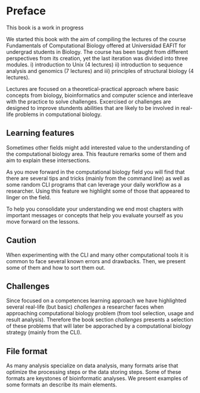 # Preface {.unnumbered}

::: callout-caution
This book is a work in progress
:::

We started this book with the aim of compiling the lectures of the course Fundamentals of Computational Biology offered at Universidad EAFIT for undergrad students in Biology. The course has been taught from different perspectives from its creation, yet the last iteration was divided into three modules. i) introduction to Unix (4 lectures) ii) introduction to sequence analysis and genomics (7 lectures) and iii) principles of structural biology (4 lectures).

Lectures are focused on a theoretical-practical approach where basic concepts from biology, bioinformatics and computer science and interleave with the practice to solve challenges. Excercised or challenges are designed to improve stundents abilities that are likely to be involved in real-life problems in computational biology.

## Learning features {.unnumbered}

::: callout-note
Sometimes other fields might add interested value to the understanding of the computational biology area. This feauture remarks some of them and aim to explain these intersections.
:::

::: callout-tip
As you move forward in the computational biology field you will find that there are several tips and tricks (mainly from the command line) as well as some random CLI programs that can leverage your daily workflow as a researcher. Using this feature we highlight some of those that appeared to linger on the field.
:::

::: callout-important
To help you consolidate your understanding we end most chapters with important messages or concepts that help you evaluate yourself as you move forward on the lessons.
:::

::: callout-caution
# Caution

When experimenting with the CLI and many other computational tools it is common to face several known errors and drawbacks. Then, we present some of them and how to sort them out.
:::

::: callout-warning
# Challenges

Since focused on a competences learning approach we have highlighted several real-life (but basic) *challenges* a researcher faces when approaching computational biology problem (from tool selection, usage and result analysis). Therefore the book section *challenges* presents a selection of these problems that will later be apporached by a computational biology strategy (mainly from the CLI).
:::

::: callout
# File format

As many analysis specialize on data analysis, many formats arise that optimize the processing steps or the data storing steps. Some of these formats are keystones of bioinformatic analyses. We present examples of some formats an describe its main elements.
:::
